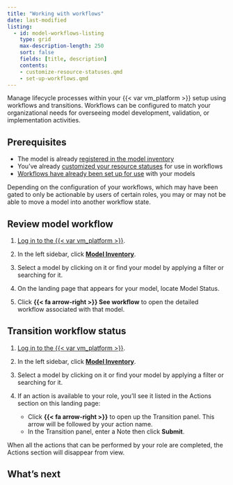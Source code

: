 ```yaml
---
title: "Working with workflows"
date: last-modified
listing:
  - id: model-workflows-listing
    type: grid
    max-description-length: 250
    sort: false
    fields: [title, description]
    contents:
    - customize-resource-statuses.qmd
    - set-up-workflows.qmd
---
```


Manage lifecycle processes within your {{< var vm_platform >}} setup using workflows and transitions. Workflows can be configured to match your organizational needs for overseeing model development, validation, or implementation activities.

## Prerequisites

- The model is already [registered in the model inventory](register-models-in-model-inventory.qmd)
- You've already [customized your resource statuses](customize-resource-statuses.qmd) for use in workflows
- [Workflows have already been set up for use](set-up-workflows.qmd) with your models

::: {.callout-tip appearance="minimal"}
Depending on the configuration of your workflows, which may have been gated to only be actionable by users of certain roles, you may or may not be able to move a model into another workflow state. 
:::

## Review model workflow

1. [Log in to the {{< var vm_platform >}}]({{< var vm_url >}}).

2. In the left sidebar, click [**Model Inventory**]({{< var vm_url >}}/model-inventory).

3. Select a model by clicking on it or find your model by applying a filter or searching for it.

4. On the landing page that appears for your model, locate Model Status.

5. Click **{{< fa arrow-right >}} See workflow** to open the detailed workflow associated with that model.

## Transition workflow status

1. [Log in to the {{< var vm_platform >}}]({{< var vm_url >}}).

2. In the left sidebar, click [**Model Inventory**]({{< var vm_url >}}/model-inventory).

3. Select a model by clicking on it or find your model by applying a filter or searching for it.

4. If an action is available to your role, you'll see it listed in the Actions section on this landing page:

    - Click **{{< fa arrow-right >}}** to open up the Transition panel. This arrow will be followed by your action name. 
    - In the Transition panel, enter a Note then click **Submit**. 

::: {.callout-tip appearance="minimal"}
When all the actions that can be performed by your role are completed, the Actions section will disappear from view. 
:::

## What's next

:::{#model-workflows-listing}
:::